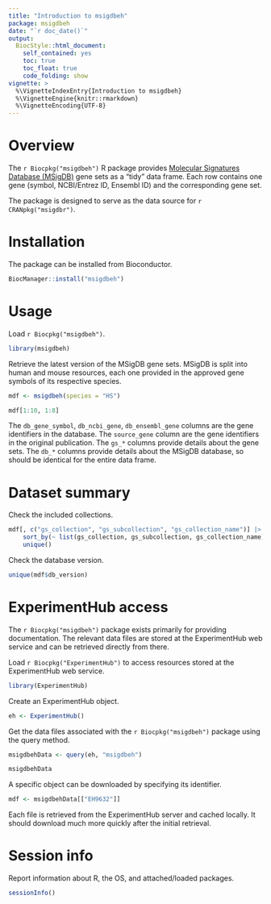 ```yaml
---
title: "Introduction to msigdbeh"
package: msigdbeh
date: "`r doc_date()`"
output: 
  BiocStyle::html_document:
    self_contained: yes
    toc: true
    toc_float: true
    code_folding: show
vignette: >
  %\VignetteIndexEntry{Introduction to msigdbeh}
  %\VignetteEngine{knitr::rmarkdown}
  %\VignetteEncoding{UTF-8}  
---
```


# Overview

The `r Biocpkg("msigdbeh")` R package provides [Molecular Signatures Database (MSigDB)](https://www.gsea-msigdb.org/gsea/msigdb) gene sets as a "tidy" data frame.
Each row contains one gene (symbol, NCBI/Entrez ID, Ensembl ID) and the corresponding gene set.

The package is designed to serve as the data source for `r CRANpkg("msigdbr")`.

# Installation

The package can be installed from Bioconductor.

```r
BiocManager::install("msigdbeh")
```

# Usage

Load `r Biocpkg("msigdbeh")`.

```r
library(msigdbeh)
```

Retrieve the latest version of the MSigDB gene sets.
MSigDB is split into human and mouse resources, each one provided in the approved gene symbols of its respective species.

```r
mdf <- msigdbeh(species = "HS")
```

```r
mdf[1:10, 1:8]
```

The `db_gene_symbol`, `db_ncbi_gene`, `db_ensembl_gene` columns are the gene identifiers in the database.
The `source_gene` column are the gene identifiers in the original publication.
The `gs_*` columns provide details about the gene sets.
The `db_*` columns provide details about the MSigDB database, so should be identical for the entire data frame.

# Dataset summary

Check the included collections.

```r
mdf[, c("gs_collection", "gs_subcollection", "gs_collection_name")] |>
    sort_by(~ list(gs_collection, gs_subcollection, gs_collection_name)) |>
    unique()
```

Check the database version.

```r
unique(mdf$db_version)
```

# ExperimentHub access

The `r Biocpkg("msigdbeh")` package exists primarily for providing documentation.
The relevant data files are stored at the ExperimentHub web service and can be retrieved directly from there.

Load `r Biocpkg("ExperimentHub")` to access resources stored at the ExperimentHub web service.

```r
library(ExperimentHub)
```

Create an ExperimentHub object.

```r
eh <- ExperimentHub()
```

Get the data files associated with the `r Biocpkg("msigdbeh")` package using the query method.

```r
msigdbehData <- query(eh, "msigdbeh")
```

```r
msigdbehData
```

A specific object can be downloaded by specifying its identifier.

```r
mdf <- msigdbehData[["EH9632"]]
```

Each file is retrieved from the ExperimentHub server and cached locally.
It should download much more quickly after the initial retrieval.

# Session info

Report information about R, the OS, and attached/loaded packages.

```r
sessionInfo()
```
